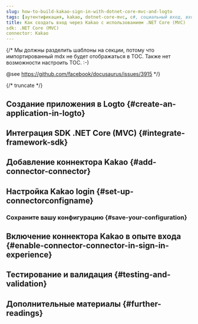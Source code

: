 ```yaml
---
slug: how-to-build-kakao-sign-in-with-dotnet-core-mvc-and-logto
tags: [аутентификация, kakao, dotnet-core-mvc, c#, социальный вход, вход, логин]
title: Как создать вход через Kakao с использованием .NET Core (MVC)
sdk: .NET Core (MVC)
connector: Kakao
---
```


{/*
  Мы должны разделить шаблоны на секции, потому что импортированный mdx не будет отображаться в TOC.
  Также нет возможности настроить TOC. :-)

  @see https://github.com/facebook/docusaurus/issues/3915
*/}




{/* truncate */}

<Intro connector={connector} sdk=".NET Core (MVC)" link="https://dotnet.microsoft.com/apps/aspnet/mvc" />

## Создание приложения в Logto \{#create-an-application-in-logto}

<CreateApplication type="Традиционное веб-приложение" framework=".NET Core (MVC)" />

## Интеграция SDK .NET Core (MVC) \{#integrate-framework-sdk}

<IntegrateSdk />

## Добавление коннектора Kakao \{#add-connector-connector}

<AddSocialConnector connector={connector} framework=".NET Core (MVC)" />

## Настройка Kakao login \{#set-up-connectorconfigname}

<ConnectorGuide />

### Сохраните вашу конфигурацию \{#save-your-configuration}

<SaveYourConfiguration connector={connector} />

## Включение коннектора Kakao в опыте входа \{#enable-connector-connector-in-sign-in-experience}

<EnableSocialConnector connector={connector} />

## Тестирование и валидация \{#testing-and-validation}

<TestingAndValidation connector={connector} sdk=".NET Core (MVC)" />

## Дополнительные материалы \{#further-readings}

<FurtherReadings />